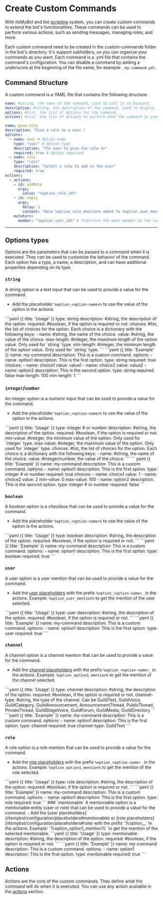 
# Create Custom Commands
With ItsMyBot and the [scripting](/itsmybot/scripting/) system, you can create custom commands to extend the bot's functionalities. These commands can be used to perform various actions, such as sending messages, managing roles, and more.

Each custom command need to be created in the custom-commands folder in the bot's directory. It's support subfolders, so you can organize your commands as you want. Each command is a .yml file that contains the command's configuration. You can disable a command by adding a underscore at the beginning of the file name, for example: `_my-command.yml`.

## Command Structure
A custom command is a YAML file that contains the following structure:
<CodeGroup>
```yaml {{ title: 'Usage' }}
name: #string, the name of the command, used to call it in Discord.
description: #string, the description of the command, used to display it in the help command.
options: #list, the list of options for the command.
actions: #list, the list of actions to perform when the command is executed.
```
```yaml {{ title: 'Example' }}
name: give-role
description: "Give a role to a user."
options:
  - name: user # Option name
    type: "user" # Option type
    description: "The user to give the role to"
    required: true # Option required
  - name: role
    type: "role"
    description: "Select a role to add to the user"
    required: true
actions:
  - actions:
    - id: addRole
      args:
        value: "%option_role_id%"
    - id: reply
      args:
        delay: 3
        content: "Role %option_role_mention% added to %option_user_mention%"
    mutators:
      member: "%option_user_id%" # Transform the main member to the user selected in the option.
```
</CodeGroup>

---

## Options types
Options are the parameters that can be passed to a command when it is executed. They can be used to customize the behavior of the command. Each option has a type, a name, a description, and can have additional properties depending on its type.

### `string` 
A string option is a text input that can be used to provide a value for the command.
- Add the placeholder `%option_<option-name>%` to use the value of the option in the actions.
<CodeGroup>
```yaml {{ title: 'Usage' }}
type: string
description: #string, the description of the option.
required: #boolean, if the option is required or not.
choices: #list, the list of choices for the option. Each choice is a dictionary with the following keys:
  - name: #string, the name of the choice.
    value: #string, the value of the choice.
max-length: #integer, the maximum length of the option value. Only used for `string` type.
min-length: #integer, the minimum length of the option value. Only used for `string` type.
```
```yaml {{ title: 'Example' }}
name: my-command
description: This is a custom command.
options:
  - name: option1
    description: This is the first option.
    type: string
    required: true
    choices:
      - name: choice1
        value: value1
      - name: choice2
        value: value2
  - name: option2
    description: This is the second option.
    type: string
    required: false
    max-length: 100
    min-length: 1
```
</CodeGroup>

### `integer`/`number`
An integer option is a numeric input that can be used to provide a value for the command.
- Add the placeholder `%option_<option-name>%` to use the value of the option in the actions.
<CodeGroup>
```yaml {{ title: 'Usage' }}
type: integer # or number
description: #string, the description of the option. 
required: #boolean, if the option is required or not.
min-value: #integer, the minimum value of the option. Only used for `integer` type.
max-value: #integer, the maximum value of the option. Only used for `integer` type.
choices: #list, the list of choices for the option. Each choice is a dictionary with the following keys:
  - name: #string, the name of the choice.
    value: #integer/number, the value of the choice.
```
```
yaml {{ title: 'Example' }}
name: my-command
description: This is a custom command.
options: 
  - name: option1
    description: This is the first option.
    type: integer # or number
    required: true
    choices:
      - name: choice1
        value: 1
      - name: choice2
        value: 2
    min-value: 0
    max-value: 100
  - name: option2
    description: This is the second option.
    type: integer # or number
    required: false
```
</CodeGroup>

### `boolean`
A boolean option is a checkbox that can be used to provide a value for the command.
- Add the placeholder `%option_<option-name>%` to use the value of the option in the actions.
<CodeGroup>
```yaml {{ title: 'Usage' }}
type: boolean
description: #string, the description of the option.
required: #boolean, if the option is required or not.
```
```yaml {{ title: 'Example' }}
name: my-command
description: This is a custom command.
options:
  - name: option1
    description: This is the first option.
    type: boolean
    required: true
```
</CodeGroup>

### `user`
A user option is a user mention that can be used to provide a value for the command.
- Add the [user placeholders](/itsmybot/configuration/placeholders#user) with the prefix `%option_<option-name>_` in the actions. Example: `%option_user_mention%` to get the mention of the user selected.

<CodeGroup>
```yaml {{ title: 'Usage' }}
type: user
description: #string, the description of the option.
required: #boolean, if the option is required or not.
```
```yaml {{ title: 'Example' }}
name: my-command
description: This is a custom command.
options:
  - name: option1
    description: This is the first option.
    type: user
    required: true
```
</CodeGroup>

### `channel`
A channel option is a channel mention that can be used to provide a value for the command.
- Add the [channel placeholders](/itsmybot/configuration/placeholders#channel) with the prefix `%option_<option-name>_` in the actions. Example: `%option_option1_mention%` to get the mention of the channel selected.
<CodeGroup>
```yaml {{ title: 'Usage' }}
type: channel
description: #string, the description of the option.
required: #boolean, if the option is required or not.
channel-type: #string, the type of the channel. Can be GuildText, GuildVoice, GuildCategory, GuildAnnouncement, AnnouncementThread, PublicThread, PrivateThread, GuildStageVoice, GuildForum, GuildMedia, GuildDirectory
```
```yaml {{ title: 'Example' }}
name: my-command
description: This is a custom command.
options:
  - name: option1
    description: This is the first option.
    type: channel
    required: true
    channel-type: GuildText 
```
</CodeGroup>

### `role`
A role option is a role mention that can be used to provide a value for the command.
- Add the [role placeholders](/itsmybot/configuration/placeholders#role) with the prefix `%option_<option-name>_` in the actions. Example: `%option_option1_mention%` to get the mention of the role selected.
<CodeGroup>
```yaml {{ title: 'Usage' }}
type: role
description: #string, the description of the option.
required: #boolean, if the option is required or not.
```
```yaml {{ title: 'Example' }}
name: my-command
description: This is a custom command.
options:
  - name: option1
    description: This is the first option.
    type: role
    required: true
```
</CodeGroup>
### `mentionable`
A mentionable option is a mentionable entity (user or role) that can be used to provide a value for the command.
- Add the [user placeholders](/itsmybot/configuration/placeholders#mentionable) or [role placeholders](/itsmybot/configuration/placeholders#role) with the prefix `%option_<option-name>_` in the actions. Example: `%option_option1_mention%` to get the mention of the selected mentionable.

<CodeGroup>
```yaml {{ title: 'Usage' }}
type: mentionable
description: #string, the description of the option.
required: #boolean, if the option is required or not.
```
```yaml {{ title: 'Example' }}
name: my-command
description: This is a custom command.
options:
  - name: option1
    description: This is the first option.
    type: mentionable
    required: true
```
</CodeGroup>

## Actions
Actions are the core of the custom commands. They define what the command will do when it is executed. You can use any action available in the [actions](/itsmybot/scripting/actions) section.